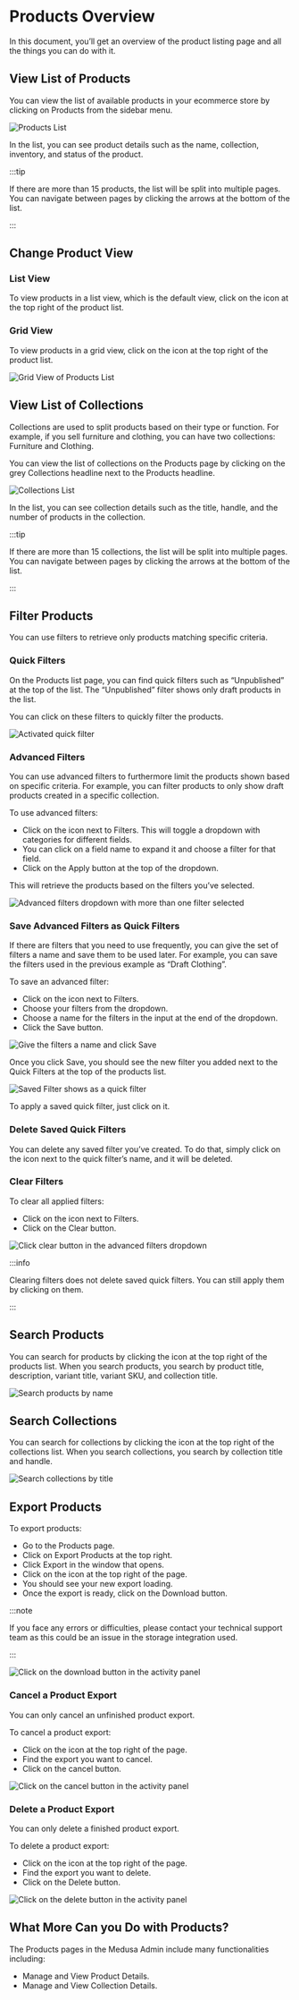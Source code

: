 
# Products Overview

In this document, you’ll get an overview of the product listing page and all the things you can do with it.

## View List of Products

You can view the list of available products in your ecommerce store by clicking on Products from the sidebar menu.

![Products List](https://i.imgur.com/xvRZQwK.png)

In the list, you can see product details such as the name, collection, inventory, and status of the product.

:::tip

If there are more than 15 products, the list will be split into multiple pages. You can navigate between pages by clicking the arrows at the bottom of the list.

:::

## Change Product View

### List View

To view products in a list view, which is the default view, click on the <UiIcon lightIcon="https://i.imgur.com/2Bxfaoo.png" darkIcon="https://i.imgur.com/1wfhnFV.png" alt="list" /> icon at the top right of the product list.

### Grid View

To view products in a grid view, click on the <UiIcon lightIcon="https://i.imgur.com/cXeBavT.png" darkIcon="https://i.imgur.com/jPUgY9C.png" alt="grid" /> icon at the top right of the product list.

![Grid View of Products List](https://i.imgur.com/GkTcjsO.png)

## View List of Collections

Collections are used to split products based on their type or function. For example, if you sell furniture and clothing, you can have two collections: Furniture and Clothing.

You can view the list of collections on the Products page by clicking on the grey Collections headline next to the Products headline.

![Collections List](https://i.imgur.com/RMRIGAW.png)

In the list, you can see collection details such as the title, handle, and the number of products in the collection.

:::tip

If there are more than 15 collections, the list will be split into multiple pages. You can navigate between pages by clicking the arrows at the bottom of the list.

:::

## Filter Products

You can use filters to retrieve only products matching specific criteria.

### Quick Filters

On the Products list page, you can find quick filters such as “Unpublished” at the top of the list. The “Unpublished” filter shows only draft products in the list.

You can click on these filters to quickly filter the products.

![Activated quick filter](https://i.imgur.com/VCob6F5.png)

### Advanced Filters

You can use advanced filters to furthermore limit the products shown based on specific criteria. For example, you can filter products to only show draft products created in a specific collection.

To use advanced filters:

- Click on the <UiIcon lightIcon="https://i.imgur.com/alMqdZW.png" darkIcon="https://i.imgur.com/He8m6qd.png" alt="plus" /> icon next to Filters. This will toggle a dropdown with categories for different fields.
- You can click on a field name to expand it and choose a filter for that field.
- Click on the Apply button at the top of the dropdown.

This will retrieve the products based on the filters you’ve selected.

![Advanced filters dropdown with more than one filter selected](https://i.imgur.com/WPlTtTA.png)

### Save Advanced Filters as Quick Filters

If there are filters that you need to use frequently, you can give the set of filters a name and save them to be used later. For example, you can save the filters used in the previous example as “Draft Clothing”.

To save an advanced filter:

- Click on the <UiIcon lightIcon="https://i.imgur.com/alMqdZW.png" darkIcon="https://i.imgur.com/He8m6qd.png" alt="plus" /> icon next to Filters.
- Choose your filters from the dropdown.
- Choose a name for the filters in the input at the end of the dropdown.
- Click the Save button.

![Give the filters a name and click Save](https://i.imgur.com/OJ4G1ex.png)

Once you click Save, you should see the new filter you added next to the Quick Filters at the top of the products list.

![Saved Filter shows as a quick filter](https://i.imgur.com/BE9RftP.png)

To apply a saved quick filter, just click on it.

### Delete Saved Quick Filters

You can delete any saved filter you’ve created. To do that, simply click on the <UiIcon lightIcon="https://i.imgur.com/FFwnF0m.png" darkIcon="https://i.imgur.com/ZZN7BfE.png" alt="X" /> icon next to the quick filter’s name, and it will be deleted.

### Clear Filters

To clear all applied filters:

- Click on the <UiIcon lightIcon="https://i.imgur.com/alMqdZW.png" darkIcon="https://i.imgur.com/He8m6qd.png" alt="plus" /> icon next to Filters.
- Click on the Clear button.

![Click clear button in the advanced filters dropdown](https://i.imgur.com/MgESrMv.png)

:::info

Clearing filters does not delete saved quick filters. You can still apply them by clicking on them.

:::

## Search Products

You can search for products by clicking the <UiIcon lightIcon="https://i.imgur.com/efyG8WQ.png" darkIcon="https://i.imgur.com/NgocLvX.png" alt="magnifier" /> icon at the top right of the products list. When you search products, you search by product title, description, variant title, variant SKU, and collection title.

![Search products by name](https://i.imgur.com/ch6dLZA.png)

## Search Collections

You can search for collections by clicking the <UiIcon lightIcon="https://i.imgur.com/efyG8WQ.png" darkIcon="https://i.imgur.com/NgocLvX.png" alt="magnifier" /> icon at the top right of the collections list. When you search collections, you search by collection title and handle.

![Search collections by title](https://i.imgur.com/KMJDIDJ.png)

## Export Products

To export products:

- Go to the Products page.
- Click on Export Products at the top right.
- Click Export in the window that opens.
- Click on the <UiIcon lightIcon="https://i.imgur.com/u7dU3tC.png" darkIcon="https://i.imgur.com/dlrSybv.png" alt="bell" /> icon at the top right of the page.
- You should see your new export loading.
- Once the export is ready, click on the Download button.

:::note

If you face any errors or difficulties, please contact your technical support team as this could be an issue in the storage integration used.

:::

![Click on the download button in the activity panel](https://i.imgur.com/EVhZExV.png)

### Cancel a Product Export

You can only cancel an unfinished product export.

To cancel a product export:

- Click on the <UiIcon lightIcon="https://i.imgur.com/u7dU3tC.png" darkIcon="https://i.imgur.com/dlrSybv.png" alt="bell" /> icon at the top right of the page.
- Find the export you want to cancel.
- Click on the cancel button.

![Click on the cancel button in the activity panel](https://i.imgur.com/O2IgDQz.png)

### Delete a Product Export

You can only delete a finished product export.

To delete a product export:

- Click on the <UiIcon lightIcon="https://i.imgur.com/u7dU3tC.png" darkIcon="https://i.imgur.com/dlrSybv.png" alt="bell" /> icon at the top right of the page.
- Find the export you want to delete.
- Click on the Delete button.

![Click on the delete button in the activity panel](https://i.imgur.com/KWZ195h.png)

## What More Can you Do with Products?

The Products pages in the Medusa Admin include many functionalities including:

- Manage and View Product Details.
- Manage and View Collection Details.